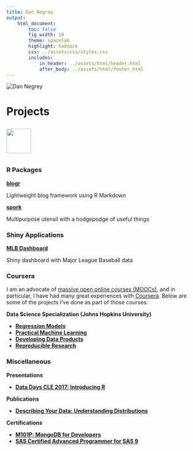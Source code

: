 ```yaml
---
title: Dan Negrey
output:
    html_document:
        toc: false
        fig_width: 10
        theme: spacelab
        highlight: haddock
        css: ../assets/css/styles.css
        includes:
            in_header: ../assets/html/header.html
            after_body: ../assets/html/footer.html
---
```


<img id="dnegrey" src="../assets/img/dnegrey.jpg" alt="Dan Negrey"/>

# Projects

<img style="width: 64px; height: 64px; margin: 10px 0 10px 0;" src="../assets/img/projects.png"/>

### R Packages

**[blogr](https://github.com/dnegrey/blogr)**

Lightweight blog framework using R Markdown

**[spork](https://github.com/dnegrey/spork)**

Multipurpose utensil with a hodgepodge of useful things

### Shiny Applications

**[MLB Dashboard](https://dnegrey.shinyapps.io/mlbDashboard/)**

Shiny dashboard with Major League Baseball data

### Coursera

I am an advocate of [massive open online courses (MOOCs)](https://en.wikipedia.org/wiki/Massive_open_online_course), and in particular, I have had many great experiences with [Coursera](https://www.coursera.org/). Below are some of the projects I've done as part of those courses:

**Data Science Specialization (Johns Hopkins University)**

* **[Regression Models](https://s3.amazonaws.com/coursera-uploads/user-c6cf595c99876d33669f141e/973762/asst-4/0d9ca7c0880211e4b2a3c70a976aa8ad.pdf)**
* **[Practical Machine Learning](http://dnegrey.github.io/PML_CourseProject/writeup.html)**
* **[Developing Data Products](https://dnegrey.shinyapps.io/courseProject/)**
* **[Reproducible Research](http://rpubs.com/dnegrey/45114)**

### Miscellaneous

**Presentations**

* **[Data Days CLE 2017: Introducing R](./dataDaysCLE.html)**

**Publications**

* **[Describing Your Data: Understanding Distributions](https://www.linkedin.com/pulse/describing-your-data-understanding-distributions-dan-negrey)**

**Certifications**

* **[M101P: MongoDB for Developers](https://university.mongodb.com/courses/M101P/about)**
* **[SAS Certified Advanced Programmer for SAS 9](https://www.youracclaim.com/badges/d0c6e834-740d-48ff-ba83-601fa6c39f9a/public_url)**

\  

\  

\  

